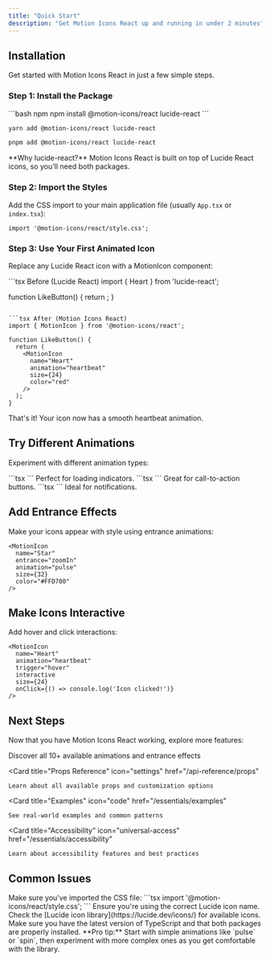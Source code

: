 ```yaml
---
title: "Quick Start"
description: "Get Motion Icons React up and running in under 2 minutes"
---
```


<style>
{`
/* Hide Mintlify branding */
[class*="powered"],
[class*="mintlify"],
.footer-branding,
.powered-by,
a[href*="mintlify.com"],
a[href*="mintlify"] {
  display: none !important;
  visibility: hidden !important;
}

/* Light theme - dark text on white background */
body, p, span, div, h1, h2, h3, h4, h5, h6 {
  color: #1E293B !important;
  background-color: white !important;
}

/* Dark theme - white text on dark background */
.dark body, .dark p, .dark span, .dark div, 
.dark h1, .dark h2, .dark h3, .dark h4, .dark h5, .dark h6 {
  color: white !important;
  background-color: #0F172A !important;
}

/* Blue hover states for both themes */
a:hover {
  color: #2563EB !important;
}

/* Links - dark in light mode, white in dark mode */
a {
  color: #475569 !important;
}

.dark a {
  color: white !important;
}
`}
</style>

## Installation

Get started with Motion Icons React in just a few simple steps.

### Step 1: Install the Package

<CodeGroup>
```bash npm
npm install @motion-icons/react lucide-react
```

```bash yarn
yarn add @motion-icons/react lucide-react
```

```bash pnpm
pnpm add @motion-icons/react lucide-react
```
</CodeGroup>

<Note>
  **Why lucide-react?** Motion Icons React is built on top of Lucide React icons, so you'll need both packages.
</Note>

### Step 2: Import the Styles

Add the CSS import to your main application file (usually `App.tsx` or `index.tsx`):

```tsx
import '@motion-icons/react/style.css';
```

### Step 3: Use Your First Animated Icon

Replace any Lucide React icon with a MotionIcon component:

<CodeGroup>
```tsx Before (Lucide React)
import { Heart } from 'lucide-react';

function LikeButton() {
  return <Heart size={24} color="red" />;
}
```

```tsx After (Motion Icons React)
import { MotionIcon } from '@motion-icons/react';

function LikeButton() {
  return (
    <MotionIcon
      name="Heart"
      animation="heartbeat"
      size={24}
      color="red"
    />
  );
}
```
</CodeGroup>

That's it! Your icon now has a smooth heartbeat animation.

## Try Different Animations

Experiment with different animation types:

<Tabs>
  <Tab title="Spin Animation">
    ```tsx
    <MotionIcon
      name="Loader2"
      animation="spin"
      size={24}
    />
    ```
    Perfect for loading indicators.
  </Tab>
  
  <Tab title="Bounce Animation">
    ```tsx
    <MotionIcon
      name="ArrowUp"
      animation="bounce"
      size={24}
    />
    ```
    Great for call-to-action buttons.
  </Tab>
  
  <Tab title="Pulse Animation">
    ```tsx
    <MotionIcon
      name="Bell"
      animation="pulse"
      size={24}
    />
    ```
    Ideal for notifications.
  </Tab>
</Tabs>

## Add Entrance Effects

Make your icons appear with style using entrance animations:

```tsx
<MotionIcon
  name="Star"
  entrance="zoomIn"
  animation="pulse"
  size={32}
  color="#FFD700"
/>
```

## Make Icons Interactive

Add hover and click interactions:

```tsx
<MotionIcon
  name="Heart"
  animation="heartbeat"
  trigger="hover"
  interactive
  size={24}
  onClick={() => console.log('Icon clicked!')}
/>
```

## Next Steps

Now that you have Motion Icons React working, explore more features:

<CardGroup cols={2}>
  <Card
    title="Animation Types"
    icon="play"
    href="/essentials/animations"
  >
    Discover all 10+ available animations and entrance effects
  </Card>
  
  <Card
    title="Props Reference"
    icon="settings"
    href="/api-reference/props"
  >
    Learn about all available props and customization options
  </Card>
  
  <Card
    title="Examples"
    icon="code"
    href="/essentials/examples"
  >
    See real-world examples and common patterns
  </Card>
  
  <Card
    title="Accessibility"
    icon="universal-access"
    href="/essentials/accessibility"
  >
    Learn about accessibility features and best practices
  </Card>
</CardGroup>

## Common Issues

<AccordionGroup>
  <Accordion icon="exclamation-triangle" title="Animations not working">
    Make sure you've imported the CSS file:
    ```tsx
    import '@motion-icons/react/style.css';
    ```
  </Accordion>
  
  <Accordion icon="question-circle" title="Icon not found">
    Ensure you're using the correct Lucide icon name. Check the [Lucide icon library](https://lucide.dev/icons/) for available icons.
  </Accordion>
  
  <Accordion icon="info-circle" title="TypeScript errors">
    Make sure you have the latest version of TypeScript and that both packages are properly installed.
  </Accordion>
</AccordionGroup>

<Tip>
  **Pro tip:** Start with simple animations like `pulse` or `spin`, then experiment with more complex ones as you get comfortable with the library.
</Tip>
